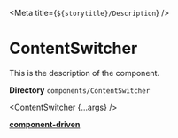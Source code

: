 



<Meta title={`${storytitle}/Description`} />

# ContentSwitcher

<div className="description">This is the description of the component.</div>

**Directory** `components/ContentSwitcher`

<ContentSwitcher {...args} />

[**component-driven**](/story/organisms-contentswitcher--primary-content-switcher)
